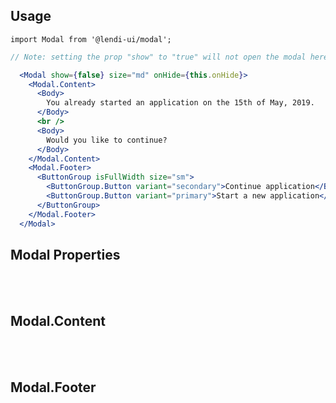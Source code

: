 
## Usage

```
import Modal from '@lendi-ui/modal';
```

```jsx
// Note: setting the prop "show" to "true" will not open the modal here. For a working example you can go to the example page, linked above.

  <Modal show={false} size="md" onHide={this.onHide}>
    <Modal.Content>
      <Body>
        You already started an application on the 15th of May, 2019.
      </Body>
      <br />
      <Body>
        Would you like to continue?
      </Body>
    </Modal.Content>
    <Modal.Footer>
      <ButtonGroup isFullWidth size="sm">
        <ButtonGroup.Button variant="secondary">Continue application</ButtonGroup.Button>
        <ButtonGroup.Button variant="primary">Start a new application</ButtonGroup.Button>
      </ButtonGroup>
    </Modal.Footer>
  </Modal>
```

## Modal Properties

<PropTable>
  <PropTable.Entry name="show" type="boolean" defaultValue="false" description=""/>
  <PropTable.Entry name="onHide" type="() => void" description="Handle closing the modal"/>
  <PropTable.Entry name="size" type={ '"sm" | "md" | "lg"' } defaultValue="md" description=""/>
</PropTable>

<br/><br/>

## Modal.Content
<PropTable>
  <PropTable.Entry name="children" type="React.ReactNode" description="The content on modal"/>
</PropTable>

<br/><br/>

## Modal.Footer
<PropTable>
  <PropTable.Entry name="children" type="React.ReactNode" description="The footer on modal"/>
</PropTable>

